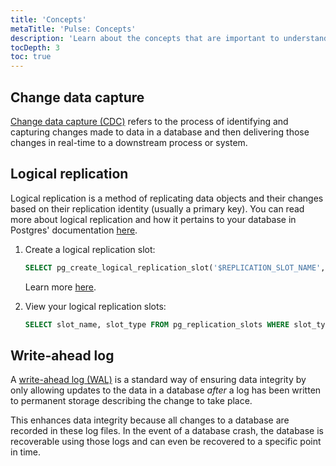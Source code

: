 ```yaml
---
title: 'Concepts'
metaTitle: 'Pulse: Concepts'
description: 'Learn about the concepts that are important to understand when using Pulse.'
tocDepth: 3
toc: true
---
```

<head>
    <title>{frontMatter.metaTitle}</title>
</head>

<TopBlock></TopBlock>

## Change data capture

[Change data capture (CDC)](https://en.wikipedia.org/wiki/Change_data_capture) refers to the process of identifying and capturing changes made to data in a database and then delivering those changes in real-time to a downstream process or system.

## Logical replication

Logical replication is a method of replicating data objects and their changes based on their replication identity (usually a primary key). You can read more about logical replication and how it pertains to your database in Postgres' documentation [here](https://www.postgresql.org/docs/current/logical-replication.html).

1. Create a logical replication slot:

   ```sql
   SELECT pg_create_logical_replication_slot('$REPLICATION_SLOT_NAME', 'pgoutput');
   ```

   Learn more [here](https://pgpedia.info/p/pg_create_logical_replication_slot.html).

2. View your logical replication slots:

   ```sql
   SELECT slot_name, slot_type FROM pg_replication_slots WHERE slot_type = 'logical';
   ```

## Write-ahead log

A [write-ahead log (WAL)](https://www.postgresql.org/docs/current/wal-intro.html) is a standard way of ensuring data integrity by only allowing updates to the data in a database _after_ a log has been written to permanent storage describing the change to take place.

This enhances data integrity because all changes to a database are recorded in these log files. In the event of a database crash, the database is recoverable using those logs and can even be recovered to a specific point in time.
